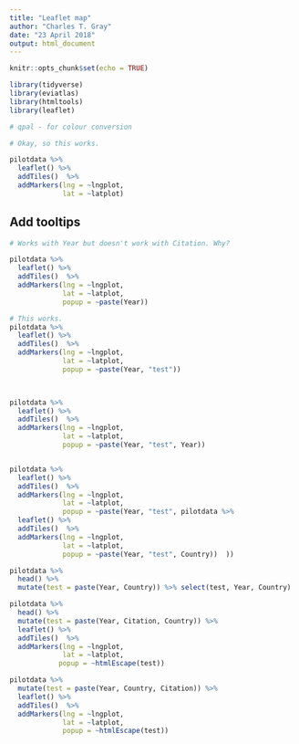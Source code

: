 ```yaml
---
title: "Leaflet map"
author: "Charles T. Gray"
date: "23 April 2018"
output: html_document
---
```


```r
knitr::opts_chunk$set(echo = TRUE)
```

```r
library(tidyverse)
library(eviatlas)
library(htmltools)
library(leaflet)

# qpal - for colour conversion

```


```r
# Okay, so this works.

pilotdata %>% 
  leaflet() %>% 
  addTiles()  %>% 
  addMarkers(lng = ~lngplot,
             lat = ~latplot)

```

## Add tooltips

```r
# Works with Year but doesn't work with Citation. Why?

pilotdata %>% 
  leaflet() %>% 
  addTiles()  %>%  
  addMarkers(lng = ~lngplot,
             lat = ~latplot,
             popup = ~paste(Year))  


```

```r

# This works.
pilotdata %>% 
  leaflet() %>% 
  addTiles()  %>%  
  addMarkers(lng = ~lngplot,
             lat = ~latplot,
             popup = ~paste(Year, "test"))  

  

```

```r
pilotdata %>% 
  leaflet() %>% 
  addTiles()  %>%  
  addMarkers(lng = ~lngplot,
             lat = ~latplot,
             popup = ~paste(Year, "test", Year))  



```

```r

pilotdata %>% 
  leaflet() %>% 
  addTiles()  %>%  
  addMarkers(lng = ~lngplot,
             lat = ~latplot,
             popup = ~paste(Year, "test", pilotdata %>% 
  leaflet() %>% 
  addTiles()  %>%  
  addMarkers(lng = ~lngplot,
             lat = ~latplot,
             popup = ~paste(Year, "test", Country))  ))  

```

```r
pilotdata %>% 
  head() %>% 
  mutate(test = paste(Year, Country)) %>% select(test, Year, Country) 

pilotdata %>% 
  head() %>% 
  mutate(test = paste(Year, Citation, Country)) %>% 
  leaflet() %>% 
  addTiles()  %>%  
  addMarkers(lng = ~lngplot,
             lat = ~latplot,
            popup = ~htmlEscape(test))


```

```r
pilotdata %>%
  mutate(test = paste(Year, Country, Citation)) %>% 
  leaflet() %>% 
  addTiles()  %>%  
  addMarkers(lng = ~lngplot,
             lat = ~latplot,
             popup = ~htmlEscape(test))
```


